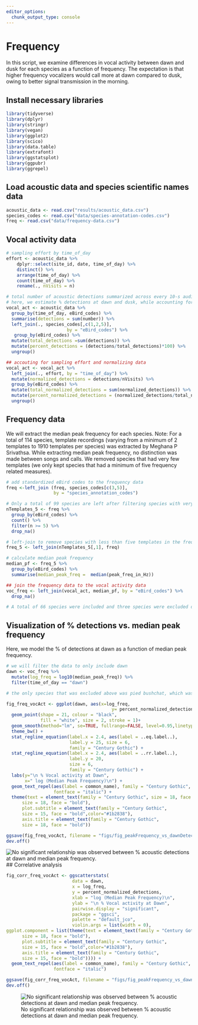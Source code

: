 ```yaml
---
editor_options: 
  chunk_output_type: console
---
```


# Frequency

In this script, we examine differences in vocal activity between dawn and dusk for each species as a function of frequency. The expectation is that higher frequency vocalizers would call more at dawn compared to dusk, owing to better signal transmission in the morning.

## Install necessary libraries
```r
library(tidyverse)
library(dplyr)
library(stringr)
library(vegan)
library(ggplot2)
library(scico)
library(data.table)
library(extrafont)
library(ggstatsplot)
library(ggpubr)
library(ggrepel)
```

## Load acoustic data and species scientific names data
```r
acoustic_data <- read.csv("results/acoustic_data.csv")
species_codes <- read.csv("data/species-annotation-codes.csv")
freq <- read.csv("data/frequency-data.csv")
```

## Vocal activity data
```r
# sampling effort by time_of_day
effort <- acoustic_data %>%
    dplyr::select(site_id, date, time_of_day) %>%
    distinct() %>%
    arrange(time_of_day) %>%
    count(time_of_day) %>%
    rename(., nVisits = n)

# total number of acoustic detections summarized across every 10-s audio file
# here, we estimate % detections at dawn and dusk, while accounting for sampling effort
vocal_act <- acoustic_data %>%
  group_by(time_of_day, eBird_codes) %>%
  summarise(detections = sum(number)) %>%
  left_join(., species_codes[,c(1,2,5)], 
                       by = "eBird_codes") %>%
   group_by(eBird_codes) %>%
  mutate(total_detections =sum(detections)) %>%
  mutate(percent_detections = (detections/total_detections)*100) %>%
  ungroup() 

## accouting for sampling effort and normalizing data
vocal_act <- vocal_act %>%
  left_join(., effort, by = "time_of_day") %>%
  mutate(normalized_detections = detections/nVisits) %>%
  group_by(eBird_codes) %>%
  mutate(total_normalized_detections = sum(normalized_detections)) %>%
  mutate(percent_normalized_detections = (normalized_detections/total_normalized_detections)*100) %>%
  ungroup()
```

## Frequency data

We will extract the median peak frequency for each species. Note: For a total of 114 species, template recordings (varying from a minimum of 2 templates to 1910 templates per species) was extracted by Meghana P Srivathsa. While extracting median peak frequency, no distinction was made between songs and calls. We removed species that had very few templates (we only kept species that had a minimum of five frequency related measures).

```r
# add standardized eBird codes to the frequency data
freq <-left_join (freq, species_codes[c(3,5)],
                  by = "species_annotation_codes")

# Only a total of 99 species are left after filtering species with very few templates
nTemplates_5 <- freq %>%
  group_by(eBird_codes) %>%
  count() %>%
  filter(n >= 5) %>%
  drop_na()

# left-join to remove species with less than five templates in the frequency dataset
freq_5 <- left_join(nTemplates_5[,1], freq)

# calculate median peak frequency
median_pf <- freq_5 %>%
  group_by(eBird_codes) %>%
  summarise(median_peak_freq =  median(peak_freq_in_Hz))

## join the frequency data to the vocal activity data
voc_freq <- left_join(vocal_act, median_pf, by = "eBird_codes") %>%
  drop_na()

# A total of 66 species were included and three species were excluded due to lack of data. 
```

## Visualization of % detections vs. median peak frequency

Here, we model the % of detections at dawn as a function of median peak frequency.  

```r
# we will filter the data to only include dawn
dawn <- voc_freq %>%
  mutate(log_freq = log10(median_peak_freq)) %>%
  filter(time_of_day == "dawn") 

# the only species that was excluded above was pied bushchat, which was reported only from dusk

fig_freq_vocAct <- ggplot(dawn, aes(x=log_freq,
                                        y= percent_normalized_detections)) +
  geom_point(shape = 21, colour = "black", 
             fill = "white", size = 2, stroke = 1)+ 
  geom_smooth(method="lm", se=TRUE, fullrange=FALSE, level=0.95,linetype="solid") +  
  theme_bw() +
  stat_regline_equation(label.x = 2.4, aes(label = ..eq.label..),
                        label.y = 25, size = 6,
                        family = "Century Gothic") +
  stat_regline_equation(label.x = 2.4, aes(label = ..rr.label..),
                        label.y = 20,
                        size = 6,
                        family = "Century Gothic") +
  labs(y="\n % Vocal activity at Dawn", 
       x=" log (Median Peak Frequency)\n") +
  geom_text_repel(aes(label = common_name), family = "Century Gothic",
                  fontface = "italic") +
  theme(text = element_text(family = "Century Gothic", size = 18, face = "bold"),plot.title = element_text(family = "Century Gothic",
      size = 18, face = "bold"),
      plot.subtitle = element_text(family = "Century Gothic", 
      size = 15, face = "bold",color="#1b2838"),
      axis.title = element_text(family = "Century Gothic",
      size = 18, face = "bold"))

ggsave(fig_freq_vocAct, filename = "figs/fig_peakFrequency_vs_dawnDetections_regressions.png", width = 14, height = 16, device = png(), units = "in", dpi = 300)
dev.off() 
```

![No significant relationship was observed between % acoustic detections at dawn and median peak frequency.](figs/fig_peakFrequency_vs_dawnDetections_regressions.png)
## Correlative analysis

```r
fig_corr_freq_vocAct <- ggscatterstats(
                         data = dawn,
                         x = log_freq,
                         y = percent_normalized_detections,
                         xlab = "log (Median Peak Frequency)\n",
                         ylab = "\n % Vocal activity at Dawn", 
                         pairwise.display = "significant",
                         package = "ggsci",
                         palette = "default_jco",
                         violin.args = list(width = 0),
ggplot.component = list(theme(text = element_text(family = "Century Gothic", size = 15, face = "bold"),plot.title = element_text(family = "Century Gothic",
      size = 18, face = "bold"),
      plot.subtitle = element_text(family = "Century Gothic", 
      size = 15, face = "bold",color="#1b2838"),
      axis.title = element_text(family = "Century Gothic",
      size = 15, face = "bold")))) +
  geom_text_repel(aes(label = common_name), family = "Century Gothic",
                  fontface = "italic")

ggsave(fig_corr_freq_vocAct, filename = "figs/fig_peakFrequency_vs_dawnDetections_correlations.png", width = 14, height = 16, device = png(), units = "in", dpi = 300)
dev.off() 
```

![No significant relationship was observed between % acoustic detections at dawn and median peak frequency.](figs/fig_peakFrequency_vs_dawnDetections_correlations.png)


